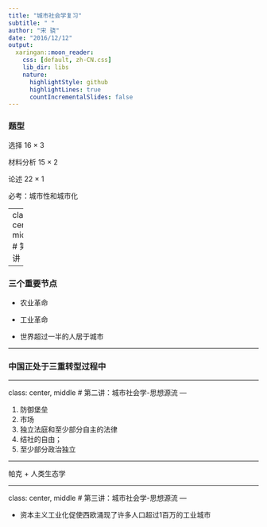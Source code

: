 ```yaml
---
title: "城市社会学复习"
subtitle: " "
author: "宋 骁"
date: "2016/12/12"
output:
  xaringan::moon_reader:
    css: [default, zh-CN.css]
    lib_dir: libs
    nature:
      highlightStyle: github
      highlightLines: true
      countIncrementalSlides: false
---
```

### 题型

选择 16 $\times$ 3

材料分析 15 $\times$ 2

论述 22 $\times$ 1

必考：城市性和城市化

---
class: center, middle
# 第一讲


---

### 三个重要节点

+ 农业革命

+ 工业革命

+ 世界超过一半的人居于城市

---

### 中国正处于三重转型过程中

---

class: center, middle
# 第二讲：城市社会学-思想源流
---

1. 防御堡垒
2. 市场
3. 独立法庭和至少部分自主的法律
4. 结社的自由；
5. 至少部分政治独立



---

帕克
  + 人类生态学


---

class: center, middle
# 第三讲：城市社会学-思想源流
---

+ 资本主义工业化促使西欧涌现了许多人口超过1百万的工业城市



